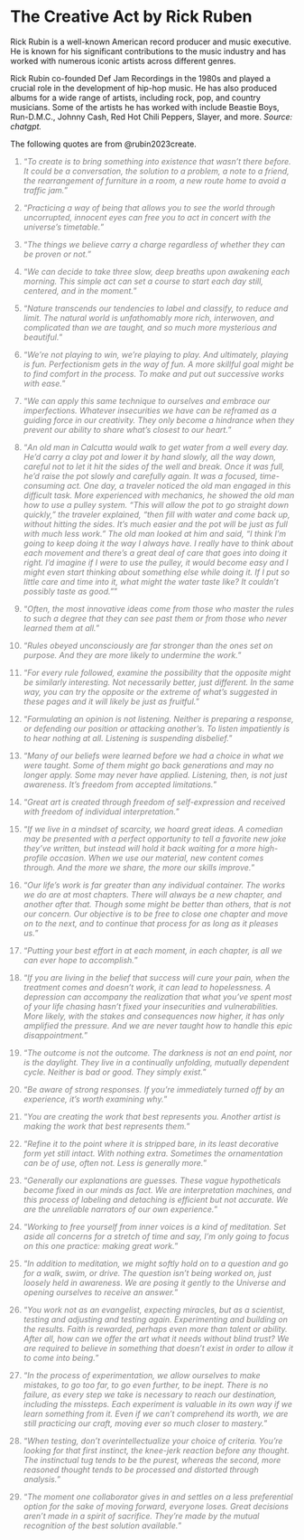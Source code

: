 # The Creative Act by Rick Ruben {#sec-CreativeBook}

Rick Rubin is a well-known American record producer and music executive. He is known for his significant contributions to the music industry and has worked with numerous iconic artists across different genres.

Rick Rubin co-founded Def Jam Recordings in the 1980s and played a crucial role in the development of hip-hop music. He has also produced albums for a wide range of artists, including rock, pop, and country musicians. Some of the artists he has worked with include Beastie Boys, Run-D.M.C., Johnny Cash, Red Hot Chili Peppers, Slayer, and more. *Source: chatgpt.*

The following quotes are from @rubin2023create.

::: {style="color: gray"}
1.  "*To create is to bring something into existence that wasn’t there before. It could be a conversation, the solution to a problem, a note to a friend, the rearrangement of furniture in a room, a new route home to avoid a traffic jam.*"
:::

::: {style="color: gray"}
2.  "*Practicing a way of being that allows you to see the world through uncorrupted, innocent eyes can free you to act in concert with the universe’s timetable.*"
:::

::: {style="color: gray"}
3.  "*The things we believe carry a charge regardless of whether they can be proven or not.*"
:::

::: {style="color: gray"}
4.  "*We can decide to take three slow, deep breaths upon awakening each morning. This simple act can set a course to start each day still, centered, and in the moment.*"
:::

::: {style="color: gray"}
5.  "*Nature transcends our tendencies to label and classify, to reduce and limit. The natural world is unfathomably more rich, interwoven, and complicated than we are taught, and so much more mysterious and beautiful.*"
:::

::: {style="color: gray"}
6.  "*We’re not playing to win, we’re playing to play. And ultimately, playing is fun. Perfectionism gets in the way of fun. A more skillful goal might be to find comfort in the process. To make and put out successive works with ease.*"
:::

::: {style="color: gray"}
7.  "*We can apply this same technique to ourselves and embrace our imperfections. Whatever insecurities we have can be reframed as a guiding force in our creativity. They only become a hindrance when they prevent our ability to share what’s closest to our heart.*"
:::

::: {style="color: gray"}
8.  "*An old man in Calcutta would walk to get water from a well every day. He’d carry a clay pot and lower it by hand slowly, all the way down, careful not to let it hit the sides of the well and break. Once it was full, he’d raise the pot slowly and carefully again. It was a focused, time-consuming act. One day, a traveler noticed the old man engaged in this difficult task. More experienced with mechanics, he showed the old man how to use a pulley system. “This will allow the pot to go straight down quickly,” the traveler explained, “then fill with water and come back up, without hitting the sides. It’s much easier and the pot will be just as full with much less work.” The old man looked at him and said, “I think I’m going to keep doing it the way I always have. I really have to think about each movement and there’s a great deal of care that goes into doing it right. I’d imagine if I were to use the pulley, it would become easy and I might even start thinking about something else while doing it. If I put so little care and time into it, what might the water taste like? It couldn’t possibly taste as good.”*"
:::

::: {style="color: gray"}
9.  "*Often, the most innovative ideas come from those who master the rules to such a degree that they can see past them or from those who never learned them at all.*"
:::

::: {style="color: gray"}
10.  "*Rules obeyed unconsciously are far stronger than the ones set on purpose. And they are more likely to undermine the work.*"
:::

::: {style="color: gray"}
11.  "*For every rule followed, examine the possibility that the opposite might be similarly interesting. Not necessarily better, just different. In the same way, you can try the opposite or the extreme of what’s suggested in these pages and it will likely be just as fruitful.*"
:::

::: {style="color: gray"}
12.  "*Formulating an opinion is not listening. Neither is preparing a response, or defending our position or attacking another’s. To listen impatiently is to hear nothing at all. Listening is suspending disbelief.*"
:::

::: {style="color: gray"}
13.  "*Many of our beliefs were learned before we had a choice in what we were taught. Some of them might go back generations and may no longer apply. Some may never have applied. Listening, then, is not just awareness. It’s freedom from accepted limitations.*"
:::

::: {style="color: gray"}
14.  "*Great art is created through freedom of self-expression and received with freedom of individual interpretation.*"
:::

::: {style="color: gray"}
15.  "*If we live in a mindset of scarcity, we hoard great ideas. A comedian may be presented with a perfect opportunity to tell a favorite new joke they’ve written, but instead will hold it back waiting for a more high-profile occasion. When we use our material, new content comes through. And the more we share, the more our skills improve.*"
:::

::: {style="color: gray"}
16.  "*Our life’s work is far greater than any individual container. The works we do are at most chapters. There will always be a new chapter, and another after that. Though some might be better than others, that is not our concern. Our objective is to be free to close one chapter and move on to the next, and to continue that process for as long as it pleases us.*"
:::

::: {style="color: gray"}
17.  "*Putting your best effort in at each moment, in each chapter, is all we can ever hope to accomplish.*"
:::

::: {style="color: gray"}
18.  "*If you are living in the belief that success will cure your pain, when the treatment comes and doesn’t work, it can lead to hopelessness. A depression can accompany the realization that what you’ve spent most of your life chasing hasn’t fixed your insecurities and vulnerabilities. More likely, with the stakes and consequences now higher, it has only amplified the pressure. And we are never taught how to handle this epic disappointment.*"
:::

::: {style="color: gray"}
19.  "*The outcome is not the outcome. The darkness is not an end point, nor is the daylight. They live in a continually unfolding, mutually dependent cycle. Neither is bad or good. They simply exist.*"
:::

::: {style="color: gray"}
20.  "*Be aware of strong responses. If you’re immediately turned off by an experience, it’s worth examining why.*"
:::

::: {style="color: gray"}
21.  "*You are creating the work that best represents you. Another artist is making the work that best represents them.*"
:::

::: {style="color: gray"}
22.  "*Refine it to the point where it is stripped bare, in its least decorative form yet still intact. With nothing extra. Sometimes the ornamentation can be of use, often not. Less is generally more.*"
:::

::: {style="color: gray"}
23.  "*Generally our explanations are guesses. These vague hypotheticals become fixed in our minds as fact. We are interpretation machines, and this process of labeling and detaching is efficient but not accurate. We are the unreliable narrators of our own experience.*"
:::

::: {style="color: gray"}
24.  "*Working to free yourself from inner voices is a kind of meditation. Set aside all concerns for a stretch of time and say, I’m only going to focus on this one practice: making great work.*"
:::

::: {style="color: gray"}
25.  "*In addition to meditation, we might softly hold on to a question and go for a walk, swim, or drive. The question isn’t being worked on, just loosely held in awareness. We are posing it gently to the Universe and opening ourselves to receive an answer.*"
:::

::: {style="color: gray"}
26.  "*You work not as an evangelist, expecting miracles, but as a scientist, testing and adjusting and testing again. Experimenting and building on the results. Faith is rewarded, perhaps even more than talent or ability. After all, how can we offer the art what it needs without blind trust? We are required to believe in something that doesn’t exist in order to allow it to come into being.*"
:::

::: {style="color: gray"}
27.  "*In the process of experimentation, we allow ourselves to make mistakes, to go too far, to go even further, to be inept. There is no failure, as every step we take is necessary to reach our destination, including the missteps. Each experiment is valuable in its own way if we learn something from it. Even if we can’t comprehend its worth, we are still practicing our craft, moving ever so much closer to mastery.*"
:::

::: {style="color: gray"}
28.  "*When testing, don’t overintellectualize your choice of criteria. You’re looking for that first instinct, the knee-jerk reaction before any thought. The instinctual tug tends to be the purest, whereas the second, more reasoned thought tends to be processed and distorted through analysis.*"
:::

::: {style="color: gray"}
29.  "*The moment one collaborator gives in and settles on a less preferential option for the sake of moving forward, everyone loses. Great decisions aren’t made in a spirit of sacrifice. They’re made by the mutual recognition of the best solution available.*"
:::



